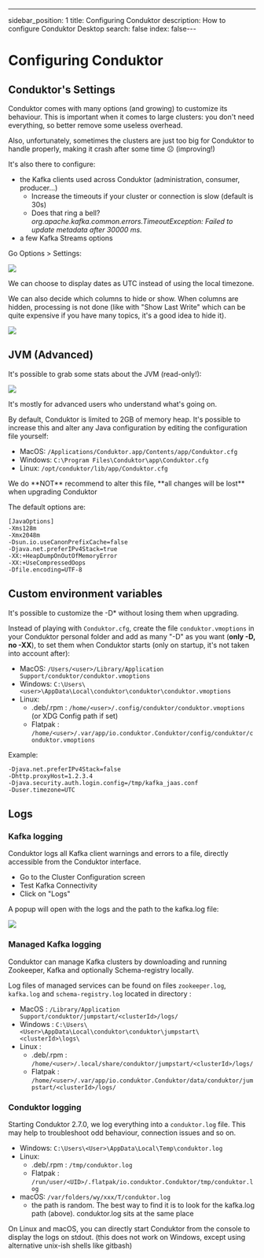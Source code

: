 ---
sidebar_position: 1
title: Configuring Conduktor
description: How to configure Conduktor Desktop
search: false
index: false---

# Configuring Conduktor

## Conduktor's Settings

Conduktor comes with many options (and growing) to customize its behaviour. This is important when it comes to large clusters: you don't need everything, so better remove some useless overhead.

<Warning>
Also, unfortunately, sometimes the clusters are just too big for Conduktor to handle properly,
making it crash after some time ☹ (improving!)
</Warning>

It's also there to configure:

- the Kafka clients used across Conduktor (administration, consumer, producer...)
  - Increase the timeouts if your cluster or connection is slow (default is 30s)
  - Does that ring a bell? _org.apache.kafka.common.errors.TimeoutException: Failed to update metadata after 30000 ms._
- a few Kafka Streams options

Go Options > Settings:

![](../assets/screenshot-2020-09-19-at-17.13.15.png)

We can choose to display dates as UTC instead of using the local timezone.

We can also decide which columns to hide or show. When columns are hidden, processing is not done (like with "Show Last Write" which can be quite expensive if you have many topics, it's a good idea to hide it).

![](../assets/settings-view.png)

## JVM (Advanced)

It's possible to grab some stats about the JVM (read-only!):

![](../assets/screenshot-2020-09-19-at-17.20.48.png)

It's mostly for advanced users who understand what's going on.

By default, Conduktor is limited to 2GB of memory heap. It's possible to increase this and alter any Java configuration by editing the configuration file yourself:

- MacOS: `/Applications/Conduktor.app/Contents/app/Conduktor.cfg`
- Windows: `C:\Program Files\Conduktor\app\Conduktor.cfg`
- Linux: `/opt/conduktor/lib/app/Conduktor.cfg`

<Warning>
We do **NOT** recommend to alter this file, **all changes will be lost** when upgrading Conduktor
</Warning>

The default options are:

```
[JavaOptions]
-Xms128m
-Xmx2048m
-Dsun.io.useCanonPrefixCache=false
-Djava.net.preferIPv4Stack=true
-XX:+HeapDumpOnOutOfMemoryError
-XX:+UseCompressedOops
-Dfile.encoding=UTF-8
```

## Custom environment variables

It's possible to customize the -D\* without losing them when upgrading.&#x20;

Instead of playing with `Conduktor.cfg`, create the file `conduktor.vmoptions` in your Conduktor personal folder and add as many "-D" as you want (**only -D, no -XX**), to set them when Conduktor starts (only on startup, it's not taken into account after):

- MacOS: `/Users/<user>/Library/Application Support/conduktor/conduktor.vmoptions`
- Windows: `C:\Users\<user>\AppData\Local\conduktor\conduktor\conduktor.vmoptions`
- Linux:
  - .deb/.rpm : `/home/<user>/.config/conduktor/conduktor.vmoptions` (or XDG Config path if set)
  - Flatpak : `/home/<user>/.var/app/io.conduktor.Conduktor/config/conduktor/conduktor.vmoptions`

Example:

```
-Djava.net.preferIPv4Stack=false
-Dhttp.proxyHost=1.2.3.4
-Djava.security.auth.login.config=/tmp/kafka_jaas.conf
-Duser.timezone=UTC
```

## Logs

### Kafka logging

Conduktor logs all Kafka client warnings and errors to a file, directly accessible from the Conduktor interface.

- Go to the Cluster Configuration screen
- Test Kafka Connectivity
- Click on "Logs"

A popup will open with the logs and the path to the kafka.log file:

![](../assets/screenshot-2020-11-09-at-10.35.07.png)

### Managed Kafka logging

Conduktor can manage Kafka clusters by downloading and running Zookeeper, Kafka and optionally Schema-registry locally.

Log files of managed services can be found on files `zookeeper.log`, `kafka.log` and `schema-registry.log` located in directory :

- MacOS : `/Library/Application Support/conduktor/jumpstart/<clusterId>/logs/`
- Windows : `C:\Users\<User>\AppData\Local\conduktor\conduktor\jumpstart\<clusterId>\logs\`
- Linux :
  - .deb/.rpm : `/home/<user>/.local/share/conduktor/jumpstart/<clusterId>/logs/`
  - Flatpak : `/home/<user>/.var/app/io.conduktor.Conduktor/data/conduktor/jumpstart/<clusterId>/logs/`

### Conduktor logging

Starting Conduktor 2.7.0, we log everything into a `conduktor.log` file. This may help to troubleshoot odd behaviour, connection issues and so on.

- Windows: `C:\Users\<User>\AppData\Local\Temp\conduktor.log`
- Linux:
  - .deb/.rpm : `/tmp/conduktor.log`
  - Flatpak : `/run/user/<UID>/.flatpak/io.conduktor.Conduktor/tmp/conduktor.log`
- macOS: `/var/folders/wy/xxx/T/conduktor.log`
  - the path is random. The best way to find it is to look for the kafka.log path (above). conduktor.log sits at the same place

<Tip>
On Linux and macOS, you can directly start Conduktor from the console to display the logs on
stdout. (this does not work on Windows, except using alternative unix-ish shells like gitbash)
</Tip>
